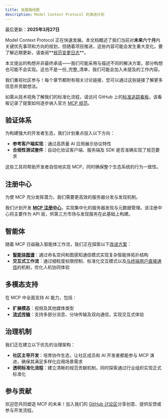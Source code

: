 ```yaml
---
title: 发展路线图  
description: Model Context Protocol 的演进计划  
---
```


<Info>最后更新：**2025年3月27日**</Info>

Model Context Protocol 正在快速发展。本文档概述了我们当前对**未来六个月**内关键优先事项和方向的规划，但随着项目推进，这些内容可能会发生重大变化。要了解近期更新，请查阅**[规范变更日志](/specification/2025-03-26/changelog/)**。

<Note>本文提出的构想并非最终承诺——我们可能采用与描述不同的解决方案，部分构想也可能不会实现。这也不是一份_完整_清单，我们可能会加入未提及的工作内容。</Note>

我们重视社区参与！每个章节都附有相关讨论链接，您可以通过这些链接了解更多信息并贡献想法。

如需从技术视角了解我们的标准化流程，请访问 GitHub 上的[标准追踪看板](https://github.com/orgs/modelcontextprotocol/projects/2/views/2)，该看板记录了提案如何逐步纳入官方 [MCP 规范](https://spec.modelcontextprotocol.io)。

## 验证体系

为构建强大的开发者生态，我们计划重点投入以下方向：

- **参考客户端实现**：通过高质量 AI 应用展示协议特性  
- **合规性测试套件**：自动化验证客户端、服务端及 SDK 是否准确实现了规范要求  

这些工具将帮助开发者自信地实现 MCP，同时确保整个生态系统的行为一致性。

## 注册中心

为使 MCP 充分发挥潜力，我们需要更高效的服务器分发与发现机制。

我们计划开发 [**MCP 注册中心**](https://github.com/orgs/modelcontextprotocol/discussions/159)，实现集中化的服务器发现与元数据管理。该注册中心将主要作为 API 层，供第三方市场与发现服务在此基础上构建。

## 智能体

随着 MCP 日益融入智能体工作流，我们正在探索以下[改进方案](https://github.com/modelcontextprotocol/specification/discussions/111)：

- **[智能体图谱](https://github.com/modelcontextprotocol/specification/discussions/94)**：通过命名空间和图感知通信模式实现复杂智能体拓扑结构  
- **交互式工作流**：通过细粒度权限控制、标准化交互模式以及[与终端用户直接通信](https://github.com/modelcontextprotocol/specification/issues/97)的机制，优化人机协同体验  

## 多模态支持

在 MCP 中全面支持 AI 能力，包括：

- **扩展模态**：视频及其他媒体类型  
- **[流式传输](https://github.com/modelcontextprotocol/specification/issues/117)**：支持多部分消息、分块传输及双向通信，实现交互式体验  

## 治理机制

我们正在建立以下优先的治理架构：

- **社区主导开发**：培育协作生态，让社区成员和 AI 开发者都能参与 MCP 演进，确保其满足多样化应用场景需求  
- **透明标准化流程**：建立清晰的规范贡献机制，同时探索通过行业组织实现正式标准化  

## 参与贡献

欢迎您共同塑造 MCP 的未来！加入我们的 [GitHub 讨论区](https://github.com/orgs/modelcontextprotocol/discussions)分享创意、提供反馈或参与开发流程。